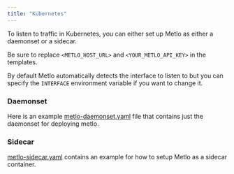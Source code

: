 ```yaml
---
title: "Kubernetes"
---
```


To listen to traffic in Kubernetes, you can either set up Metlo as either a
daemonset or a sidecar.

Be sure to replace `<METLO_HOST_URL>` and `<YOUR_METLO_API_KEY>` in the
templates.

By default Metlo automatically detects the interface to listen to but you can
specify the `INTERFACE` environment variable if you want to change it.

### Daemonset

Here is an example
[metlo-daemonset.yaml](https://github.com/metlo-labs/metlo/blob/develop/ingestors/kubernetes/metlo-daemonset.yaml)
file that contains just the daemonset for deploying metlo.

### Sidecar

[metlo-sidecar.yaml](https://github.com/metlo-labs/metlo/blob/develop/ingestors/kubernetes/metlo-sidecar.yaml)
contains an example for how to setup Metlo as a sidecar container.
